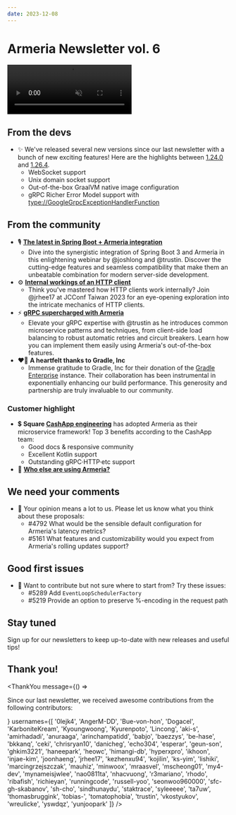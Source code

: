 ```yaml
---
date: 2023-12-08
---
```


# Armeria Newsletter vol. 6

<video class="hideOnReducedMotion" src="../../images/armeria.m4v" preload="none" autoplay muted loop style="width: 282px; height: 112px;">
  <img src="../../images/armeria.gif" loading="lazy" width="282" height="112" />
</video>

## From the devs

<div class="noBullet">

- ✨ We've released several new versions since our last newsletter with a bunch of new exciting features! Here are the highlights between [1.24.0](/release-notes/1.24.0) and [1.26.4](/release-notes/1.26.4).
  - WebSocket support
  - Unix domain socket support
  - Out-of-the-box GraalVM native image configuration
  - gRPC Richer Error Model support with <type://GoogleGrpcExceptionHandlerFunction>

</div>

## From the community

<div class="noBullet">

- 🎙️ [**The latest in Spring Boot + Armeria integration**](https://www.youtube.com/watch?v=LbBGUDGXuV8)
  - Dive into the synergistic integration of Spring Boot 3 and Armeria in this enlightening webinar by @joshlong and @trustin. Discover the cutting-edge features and seamless compatibility that make them an unbeatable combination for modern server-side development.
- ⚙️ [**Internal workings of an HTTP client**](https://www.youtube.com/watch?v=xEvcG_zNwiw)
  - Think you've mastered how HTTP clients work internally? Join @jrhee17 at JCConf Taiwan 2023 for an eye-opening exploration into the intricate mechanics of HTTP clients.
- ⚡ [**gRPC supercharged with Armeria**](https://www.youtube.com/watch?v=g_z_Pbjd0v0)
  - Elevate your gRPC expertise with @trustin as he introduces common microservice patterns and techniques, from client-side load balancing to robust automatic retries and circuit breakers. Learn how you can implement them easily using Armeria's out-of-the-box features.
- ❤️‍🔥 **A heartfelt thanks to Gradle, Inc**
  - Immense gratitude to Gradle, Inc for their donation of the [Gradle Enterprise](https://gradle.com) instance. Their collaboration has been instrumental in exponentially enhancing our build performance. This generosity and partnership are truly invaluable to our community.

</div>

### Customer highlight

<div class="noBullet">

- 💲 **Square [CashApp engineering](https://code.cash.app)** has adopted Armeria as their microservice framework! Top 3 benefits according to the CashApp team:
  - Good docs & responsive community
  - Excellent Kotlin support
  - Outstanding gRPC·HTTP·etc support
- 🙋 [**Who else are using Armeria?**](https://github.com/line/armeria/discussions/4626)

</div>

## We need your comments

<div class="noBullet">

- 🤔 Your opinion means a lot to us. Please let us know what you think about these proposals:
  - #4792 What would be the sensible default configuration for Armeria's latency metrics?
  - #5161 What features and customizability would you expect from Armeria's rolling updates support?

</div>

## Good first issues

<div class="noBullet">

- 🔰 Want to contribute but not sure where to start from? Try these issues:
  - #5289 Add `EventLoopSchedulerFactory`
  - #5219 Provide an option to preserve %-encoding in the request path

</div>

## Stay tuned

Sign up for our newsletters to keep up-to-date with new releases and useful tips!

<div style="max-width: 320px; margin-top: 0.5rem;">
  <Mailchimp />
</div>

## Thank you!

<ThankYou
  message={() => <p>Since our last newsletter, we received awesome contributions from the following contributors:</p>}
  usernames={[
    '0lejk4',
    'AngerM-DD',
    'Bue-von-hon',
    'Dogacel',
    'KarboniteKream',
    'Kyoungwoong',
    'Kyurenpoto',
    'Lincong',
    'aki-s',
    'amirhadadi',
    'anuraaga',
    'arinchampatidd',
    'babjo',
    'baezzys',
    'be-hase',
    'bkkanq',
    'ceki',
    'chrisryan10',
    'danicheg',
    'echo304',
    'esperar',
    'geun-son',
    'ghkim3221',
    'haneepark',
    'heowc', 
    'himangi-db',
    'hyperxpro',
    'ikhoon',
    'injae-kim',
    'joonhaeng',
    'jrhee17',
    'kezhenxu94',
    'kojilin',
    'ks-yim',
    'lishiki',
    'marcingrzejszczak',
    'mauhiz',
    'minwoox',
    'mraasvel',
    'mscheong01',
    'my4-dev',
    'mynameisjwlee',
    'nao0811ta',
    'nhacvuong',
    'r3mariano',
    'rhodo',
    'ribafish',
    'richieyan',
    'runningcode',
    'russell-yoo',
    'seonwoo960000',
    'sfc-gh-skabanov',
    'sh-cho',
    'sindhunaydu',
    'staktrace',
    'syleeeee',
    'ta7uw',
    'thomasbruggink',
    'tobias-',
    'tomatophobia',
    'trustin',
    'vkostyukov',
    'wreulicke',
    'yswdqz',
    'yunjoopark'
  ]}
/>

